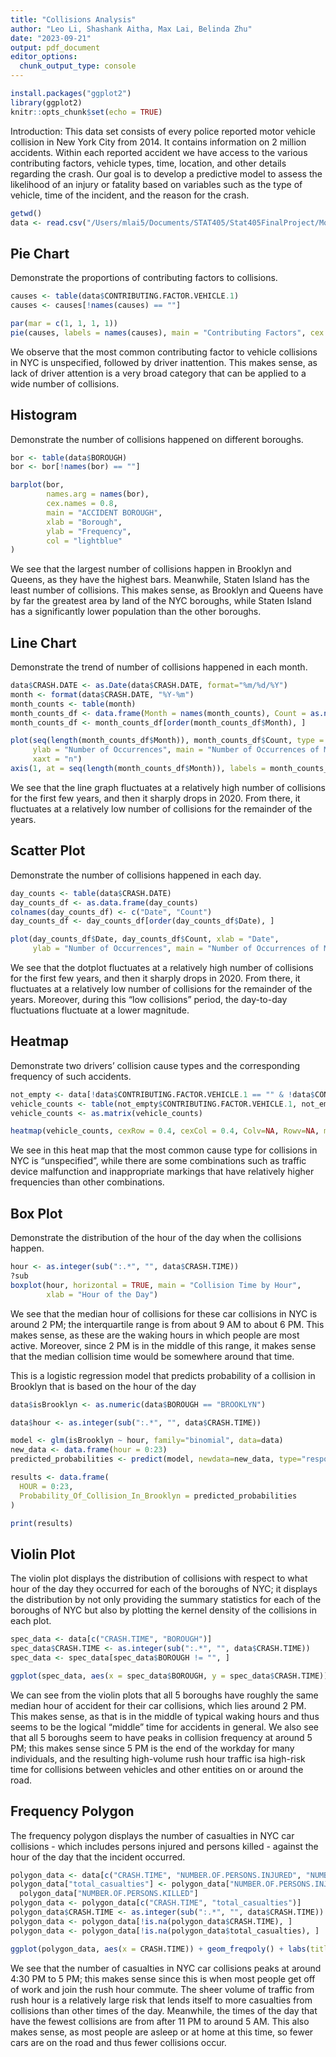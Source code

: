```yaml
---
title: "Collisions Analysis"
author: "Leo Li, Shashank Aitha, Max Lai, Belinda Zhu"
date: "2023-09-21"
output: pdf_document
editor_options: 
  chunk_output_type: console
---
```


```r
install.packages("ggplot2")
library(ggplot2)
knitr::opts_chunk$set(echo = TRUE)
```
Introduction: This data set consists of every police reported motor vehicle collision in New York City from 2014. It contains information on 2 million accidents. Within each reported accident we have access to the various contributing factors, vehicle types, time, location, and other details regarding the crash. Our goal is to develop a predictive model to assess the likelihood of an injury or fatality based on variables such as the type of vehicle, time of the incident, and the reason for the crash.
```r
getwd()
data <- read.csv("/Users/mlai5/Documents/STAT405/Stat405FinalProject/Motor_Vehicle_Collisions_-_Crashes.csv")

```


## Pie Chart
Demonstrate the proportions of contributing factors to collisions.

```r
causes <- table(data$CONTRIBUTING.FACTOR.VEHICLE.1)
causes <- causes[!names(causes) == ""]

par(mar = c(1, 1, 1, 1))
pie(causes, labels = names(causes), main = "Contributing Factors", cex = 0.3)
```
We observe that the most common contributing factor to vehicle collisions in
NYC is unspecified, followed by driver inattention. This makes sense, as lack
of driver attention is a very broad category that can be applied to a wide
number of collisions.

## Histogram

Demonstrate the number of collisions happened on different boroughs.

```r
bor <- table(data$BOROUGH)
bor <- bor[!names(bor) == ""]

barplot(bor, 
        names.arg = names(bor),
        cex.names = 0.8,
        main = "ACCIDENT BOROUGH",
        xlab = "Borough",
        ylab = "Frequency",
        col = "lightblue"
)

```
We see that the largest number of collisions happen in Brooklyn and Queens, as
they have the highest bars. Meanwhile, Staten Island has the least number of
collisions. This makes sense, as Brooklyn and Queens have by far the greatest
area by land of the NYC boroughs, while Staten Island has a significantly
lower population than the other boroughs.

## Line Chart

Demonstrate the trend of number of collisions happened in each month.

```r
data$CRASH.DATE <- as.Date(data$CRASH.DATE, format="%m/%d/%Y")
month <- format(data$CRASH.DATE, "%Y-%m")
month_counts <- table(month)
month_counts_df <- data.frame(Month = names(month_counts), Count = as.numeric(month_counts))
month_counts_df <- month_counts_df[order(month_counts_df$Month), ]

plot(seq(length(month_counts_df$Month)), month_counts_df$Count, type = "l", xlab = "Month",
     ylab = "Number of Occurrences", main = "Number of Occurrences of Motor Vehicle Collisions by Month",
     xaxt = "n")
axis(1, at = seq(length(month_counts_df$Month)), labels = month_counts_df$Month, las = 2, cex.axis = 0.7)
```
We see that the line graph fluctuates at a relatively high number of collisions 
for the first few years, and then it sharply drops in 2020. From there, it
fluctuates at a relatively low number of collisions for the remainder of the
years.

## Scatter Plot

Demonstrate the number of collisions happened in each day.

```r
day_counts <- table(data$CRASH.DATE)
day_counts_df <- as.data.frame(day_counts)
colnames(day_counts_df) <- c("Date", "Count")
day_counts_df <- day_counts_df[order(day_counts_df$Date), ]

plot(day_counts_df$Date, day_counts_df$Count, xlab = "Date",
     ylab = "Number of Occurrences", main = "Number of Occurrences of Motor Vehicle Collisions by Day")
```
We see that the dotplot fluctuates at a relatively high number of collisions 
for the first few years, and then it sharply drops in 2020. From there, it
fluctuates at a relatively low number of collisions for the remainder of the
years. Moreover, during this "low collisions" period, the day-to-day fluctuations
fluctuate at a lower magnitude.

## Heatmap

Demonstrate two drivers' collision cause types and the corresponding frequency of such accidents.

```r
not_empty <- data[!data$CONTRIBUTING.FACTOR.VEHICLE.1 == "" & !data$CONTRIBUTING.FACTOR.VEHICLE.2 == "",]
vehicle_counts <- table(not_empty$CONTRIBUTING.FACTOR.VEHICLE.1, not_empty$CONTRIBUTING.FACTOR.VEHICLE.2)
vehicle_counts <- as.matrix(vehicle_counts)

heatmap(vehicle_counts, cexRow = 0.4, cexCol = 0.4, Colv=NA, Rowv=NA, main = "Cause Types and Corresponding Frequency")
```
We see in this heat map that the most common cause type for collisions in
NYC is "unspecified", while there are some combinations such as traffic device
malfunction and inappropriate markings that have relatively higher frequencies
than other combinations.

## Box Plot

Demonstrate the distribution of the hour of the day when the collisions happen.

```r
hour <- as.integer(sub(":.*", "", data$CRASH.TIME))
?sub
boxplot(hour, horizontal = TRUE, main = "Collision Time by Hour", 
        xlab = "Hour of the Day")
```
We see that the median hour of collisions for these car collisions in NYC
is around 2 PM; the interquartile range is from about 9 AM to about 6 PM.
This makes sense, as these are the waking hours in which people are most active.
Moreover, since 2 PM is in the middle of this range, it makes sense that the
median collision time would be somewhere around that time.

This is a logistic regression model that predicts probability of a collision in Brooklyn that is based on the hour of the day
```r
data$isBrooklyn <- as.numeric(data$BOROUGH == "BROOKLYN")

data$hour <- as.integer(sub(":.*", "", data$CRASH.TIME))

model <- glm(isBrooklyn ~ hour, family="binomial", data=data)
new_data <- data.frame(hour = 0:23) 
predicted_probabilities <- predict(model, newdata=new_data, type="response")

results <- data.frame(
  HOUR = 0:23,
  Probability_Of_Collision_In_Brooklyn = predicted_probabilities
)

print(results)

```

## Violin Plot

The violin plot displays the distribution of collisions with respect to what
hour of the day they occurred for each of the boroughs of NYC; it displays
the distribution by not only providing the summary statistics for each of the
boroughs of NYC but also by plotting the kernel density of the collisions
in each plot.

```r
spec_data <- data[c("CRASH.TIME", "BOROUGH")]
spec_data$CRASH.TIME <- as.integer(sub(":.*", "", data$CRASH.TIME))
spec_data <- spec_data[spec_data$BOROUGH != "", ]

ggplot(spec_data, aes(x = spec_data$BOROUGH, y = spec_data$CRASH.TIME)) + geom_violin(trim = FALSE) + geom_boxplot(width = 0.2) + labs(title = "Violin Plot of Hour of Collision based on Borough", x = "Borough", y = "Hour of Collision")


```

We can see from the violin plots that all 5 boroughs have roughly the same median
hour of accident for their car collisions, which lies around 2 PM. This makes sense,
as that is in the middle of typical waking hours and thus seems to be the logical "middle"
time for accidents in general. We also see that all 5 boroughs seem to have peaks in
collision frequency at around 5 PM; this makes sense since 5 PM is the end of the workday
for many individuals, and the resulting high-volume rush hour traffic  isa high-risk time 
for collisions between vehicles and other entities on or around the road.


## Frequency Polygon

The frequency polygon displays the number of casualties in NYC car collisions - which includes persons injured and persons killed - against the hour of the day that the incident occurred.

```r
polygon_data <- data[c("CRASH.TIME", "NUMBER.OF.PERSONS.INJURED", "NUMBER.OF.PERSONS.KILLED")]
polygon_data["total_casualties"] <- polygon_data["NUMBER.OF.PERSONS.INJURED"] +
  polygon_data["NUMBER.OF.PERSONS.KILLED"]
polygon_data <- polygon_data[c("CRASH.TIME", "total_casualties")]
polygon_data$CRASH.TIME <- as.integer(sub(":.*", "", data$CRASH.TIME))
polygon_data <- polygon_data[!is.na(polygon_data$CRASH.TIME), ]
polygon_data <- polygon_data[!is.na(polygon_data$total_casualties), ]

ggplot(polygon_data, aes(x = CRASH.TIME)) + geom_freqpoly() + labs(title = "Freq Polygon of Casualties Based on Collision's Time", x = "Hour Collision Occurred", y = "Total Casualties")


```

We see that the number of casualties in NYC car collisions peaks at around 4:30 PM to 5 PM; this makes sense since this is when most people get off of work and join the rush hour commute. The sheer volume of traffic from rush hour is a relatively large risk that lends itself to more casualties from collisions than other times of the day. Meanwhile, the times of the day that have the fewest collisions are from after 11 PM to around 5 AM. This also makes sense, as most people are asleep or at home at this time, so fewer cars are on the road and thus fewer collisions occur.